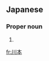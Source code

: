 ==Japanese==
{{ja-kanjitab|かわ|もと}}

===Proper noun===
{{ja-pos|proper|かわもと}}

# {{surname|lang=ja|sort=かわもと}}

[[fr:川本]]
